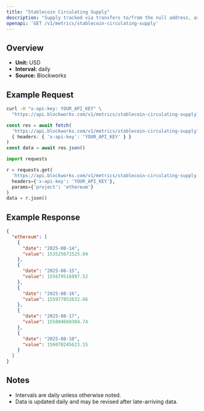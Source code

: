 ```yaml
---
title: "Stablecoin Circulating Supply"
description: "Supply tracked via transfers to/from the null address, as well as distinct issuance and redemption events for supported stablecoins. Circulating supply remove supply held in bridges, token treasuries, and known mint/burn addresses."
openapi: 'GET /v1/metrics/stablecoin-circulating-supply'
---
```


## Overview

- **Unit:** USD
- **Interval:** daily
- **Source:** Blockworks

## Example Request

<CodeGroup>

```bash cURL
curl -H "x-api-key: YOUR_API_KEY" \
  "https://api.blockworks.com/v1/metrics/stablecoin-circulating-supply?project=ethereum"
```

```typescript TypeScript
const res = await fetch(
  'https://api.blockworks.com/v1/metrics/stablecoin-circulating-supply?project=ethereum',
  { headers: { 'x-api-key': 'YOUR_API_KEY' } }
)
const data = await res.json()
```

```python Python
import requests

r = requests.get(
  'https://api.blockworks.com/v1/metrics/stablecoin-circulating-supply',
  headers={'x-api-key': 'YOUR_API_KEY'},
  params={'project': 'ethereum'}
)
data = r.json()
```

</CodeGroup>

## Example Response

```json
{
  "ethereum": [
    {
      "date": "2025-08-14",
      "value": 153525671525.04
    },
    {
      "date": "2025-08-15",
      "value": 155679516997.52
    },
    {
      "date": "2025-08-16",
      "value": 155977852632.66
    },
    {
      "date": "2025-08-17",
      "value": 155894660304.74
    },
    {
      "date": "2025-08-18",
      "value": 156070245623.15
    }
  ]
}
```

## Notes
- Intervals are daily unless otherwise noted.
- Data is updated daily and may be revised after late-arriving data.
